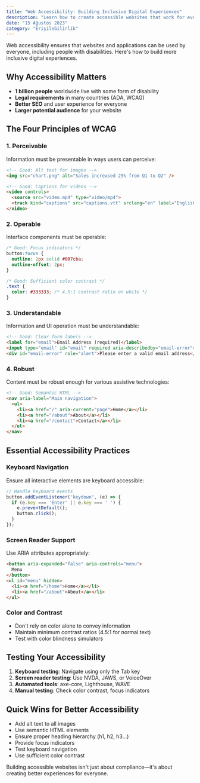 ```yaml
---
title: "Web Accessibility: Building Inclusive Digital Experiences"
description: "Learn how to create accessible websites that work for everyone, including users with disabilities. A practical guide to WCAG guidelines and implementation."
date: "15 Ağustos 2023"
category: "Erişilebilirlik"
---
```


Web accessibility ensures that websites and applications can be used by everyone, including people with disabilities. Here's how to build more inclusive digital experiences.

## Why Accessibility Matters

- **1 billion people** worldwide live with some form of disability
- **Legal requirements** in many countries (ADA, WCAG)
- **Better SEO** and user experience for everyone
- **Larger potential audience** for your website

## The Four Principles of WCAG

### 1. Perceivable
Information must be presentable in ways users can perceive:

```html
<!-- Good: Alt text for images -->
<img src="chart.png" alt="Sales increased 25% from Q1 to Q2" />

<!-- Good: Captions for videos -->
<video controls>
  <source src="video.mp4" type="video/mp4">
  <track kind="captions" src="captions.vtt" srclang="en" label="English">
</video>
```

### 2. Operable
Interface components must be operable:

```css
/* Good: Focus indicators */
button:focus {
  outline: 2px solid #007cba;
  outline-offset: 2px;
}

/* Good: Sufficient color contrast */
.text {
  color: #333333; /* 4.5:1 contrast ratio on white */
}
```

### 3. Understandable
Information and UI operation must be understandable:

```html
<!-- Good: Clear form labels -->
<label for="email">Email Address (required)</label>
<input type="email" id="email" required aria-describedby="email-error">
<div id="email-error" role="alert">Please enter a valid email address</div>
```

### 4. Robust
Content must be robust enough for various assistive technologies:

```html
<!-- Good: Semantic HTML -->
<nav aria-label="Main navigation">
  <ul>
    <li><a href="/" aria-current="page">Home</a></li>
    <li><a href="/about">About</a></li>
    <li><a href="/contact">Contact</a></li>
  </ul>
</nav>
```

## Essential Accessibility Practices

### Keyboard Navigation
Ensure all interactive elements are keyboard accessible:

```javascript
// Handle keyboard events
button.addEventListener('keydown', (e) => {
  if (e.key === 'Enter' || e.key === ' ') {
    e.preventDefault();
    button.click();
  }
});
```

### Screen Reader Support
Use ARIA attributes appropriately:

```html
<button aria-expanded="false" aria-controls="menu">
  Menu
</button>
<ul id="menu" hidden>
  <li><a href="/home">Home</a></li>
  <li><a href="/about">About</a></li>
</ul>
```

### Color and Contrast
- Don't rely on color alone to convey information
- Maintain minimum contrast ratios (4.5:1 for normal text)
- Test with color blindness simulators

## Testing Your Accessibility

1. **Keyboard testing**: Navigate using only the Tab key
2. **Screen reader testing**: Use NVDA, JAWS, or VoiceOver
3. **Automated tools**: axe-core, Lighthouse, WAVE
4. **Manual testing**: Check color contrast, focus indicators

## Quick Wins for Better Accessibility

- Add alt text to all images
- Use semantic HTML elements
- Ensure proper heading hierarchy (h1, h2, h3...)
- Provide focus indicators
- Test keyboard navigation
- Use sufficient color contrast

Building accessible websites isn't just about compliance—it's about creating better experiences for everyone.
